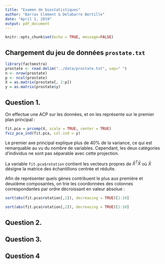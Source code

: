 ```yaml
---
title: "Examen de biostatistiques"
author: "Barras Clément & Delabarre Bertille"
date: "April 1, 2019"
output: pdf_document
---
```


```r
knitr::opts_chunk$set(echo = TRUE, message=FALSE)
```

## Chargement du jeu de données `prostate.txt`

```r
library(factoextra)
prostate <- read.delim("../data/prostate.txt", sep=" ")
n <- nrow(prostate)
p <- ncol(prostate)
X = as.matrix(prostate[, 2:p])
y = as.matrix(prostate$y)
```

## Question 1.

On effectue une ACP sur les données, et on les représente sur le premier plan principal :

```r
fit.pca = prcomp(X, scale = TRUE, center = TRUE)
fviz_pca_ind(fit.pca, col.ind = y)
```

Le premier axe principal explique plus de $40\%$ de la variance, ce qui est remarquable au vu du nombre de variables.
Cependant, les deux catégories d'individus ne sont pas séparable avec cette projection.

La variable `fit.pca$rotation` contient les vecteurs propres de $\bar{X}^T\bar{X}$ où $\bar{X}$ désigne la matrice des échantillons centrée et réduite.

Afin de représenter quels gènes contribuent le plus aux première et deuxième composantes, on trie les coordonnées des colonnes correspondantes par ordre décroissant en valeur absolue :

```r
sort(abs(fit.pca$rotation[,1]), decreasing = TRUE)[1:10]
```
```r
sort(abs(fit.pca$rotation[,2]), decreasing = TRUE)[1:10]
```

## Question 2.

## Question 3.

<!-- $cov(\textbf{Xa}, \textbf{y}) = \textbf{X}cov(\textbf{a}, \textbf{y}) = \textbf{X}\mathbb{E}[\textbf{ay}^T]$ car $y$ est centrée. -->
<!-- $cov(\textbf{Xa}, \textbf{y}) = \frac{1}{n}\langle \textbf{Xa}\mid \textbf{y}\rangle = \frac{1}{n}\langle \textbf{X}^T\textbf{y}\mid \textbf{a}\rangle$ -->
<!-- Et on sait que $\nabla_{\textbf{a}} cov(\textbf{Xa}, \textbf{y}) = \frac{1}{n}\textbf{X}^T\textbf{y}$. -->

<!-- Ce problème est équivalent à la minimisation de $-cov(\textbf{Xa}, \textbf{y})$ selon $\textbf{a}$, avec  $\textbf{a}$ dans un compact (intersection de fermés bornés en dimension finie). Or toute fonction continue sur un compact atteint ses bornes, donc le problème admet une solution $\textbf{a}^*$ (on ne sait pas si elle est unique). -->
<!-- En notant $\textbf{b} = \frac{1}{n}\textbf{X}^T\textbf{y}$, le Lagrangien du problème s'écrit  :  -->
<!-- $\mathcal{L}(\textbf{a}, \lambda, \mu) = -\textbf{b}^T\textbf{a} + \lambda(\sum_{j = 1}^{p}|\textbf{a}_j| - s) + \frac{\mu}{2}(\langle \textbf{a}\mid \textbf{a}\rangle - 1)$, avec $\lambda > 0$. -->
<!-- La fonction valeur absolue n'est pas différentiable en $0$, mais on peut considérer son sous-gradient, qui est $\{1\}$ pour $x>0$, $\{-1\}$ pour $x<0$ et $[-1, 1]$ pour $x = 0$. Soit $s_i$ le sous gradient de la fonction valeur absolue évaluée en $a_i$. -->

<!-- Une condition nécessaire que doit respecter la solution est : -->

<!-- $\forall i \in [| 1, p|], 0 \in \partial_{a_i} \mathcal{L}(\textbf{a}, \lambda, \mu) = -b_i + \lambda s_i +\mu a_i$ -->
<!-- Supposons $\mu \neq 0$. -->


<!-- ### Cas 1: $\mid \frac{b_i}{\mu}\mid > \mid\frac{\lambda}{\mu}\mid$ -->


<!-- $\nabla_{\mu} \mathcal{L}(\textbf{a}, \lambda. \mu) = 0 \Longrightarrow 2\mu\textbf{a} = 1$ -->
<!-- $\nabla_{\textbf{a}} \mathcal{L}(\textbf{a}, \lambda. \mu) = \frac{1}{n}\textbf{X}^T\textbf{y} + \lambda signe(\textbf{a}) + 2\mu\textbf{a}$ -->
<!-- $\lambda >0$ -->
<!-- $\frac{1}{n}\textbf{X}^T\textbf{y} + \lambda \frac{|a_i|}{a_i} = 0$ -->
<!-- $\frac{1}{n}[\textbf{X}^T\textbf{y}]_i + \lambda signe(a_i) = 0$ -->
<!-- Si $signe(\frac{1}{n}[\textbf{X}^T\textbf{y}]_i) = signe(a_i)$ pas de sol -->
<!-- Si  -->

<!-- $\frac{1}{n}\sum_{i = 1}^{n}[\textbf{Xa}]_i\textbf{y}_i = \frac{1}{n}\sum_{i = 1}^{n}\sum_{j = 1}^{p}\textbf{X}_{i, j}\textbf{a}_j\textbf{y}_i$ -->

## Question 4

